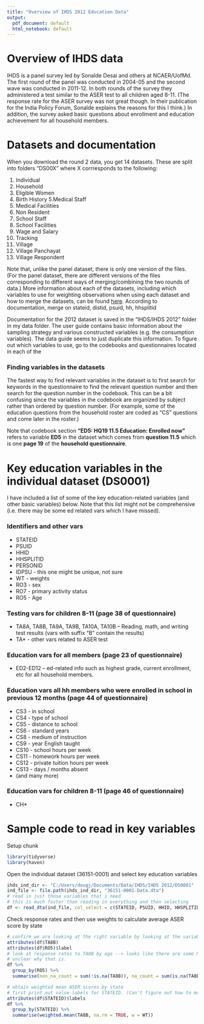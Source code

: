 ---
title: "Overview of IHDS 2012 Education Data"
output:
  pdf_document: default
  html_notebook: default
---

# Overview of IHDS data
IHDS is a panel survey led by Sonalde Desai and others at NCAER/UofMd.  The first round of the panel was conducted in 2004-05 and the second wave was conducted in 2011-12.  In both rounds of the survey they administered a test similar to the ASER test to all children aged 8-11. (The response rate for the ASER survey was not great though.  In their publication for the India Policy Forum, Sonalde explains the reasons for this I think.) In addition, the survey asked basic questions about enrollment and education achievement for all household members.


# Datasets and documentation
When you download the round 2 data, you get 14 datasets. These are split into folders "DS00X" where X corrresponds to the following:

1. Individual
2. Household
3. Eligible Women
4. Birth History
5.Medical Staff
6. Medical Facilities
7. Non Resident
8. School Staff
9. School Facilities
10. Wage and Salary
11. Tracking
12. Village
13. Village Panchayat
14. Village Respondent

Note that, unlike the panel dataset, there is only one version of the files. (For the panel dataset, there are different versions of the files corresponding to different ways of merging/combining the two rounds of data.) More information about each of the datasets, including which variables to use for weighting observations when using each dataset and how to merge the datasets, can be found [here](https://www.icpsr.umich.edu/icpsrweb/content/DSDR/idhs-II-data-guide.html). According to documentation, merge on stateid, distid, psuid, hh, hhsplitid

Documentation for the 2012 dataset is saved in the "IHDS/IHDS 2012" folder in my data folder. The user guide contains basic information about the sampling strategy and various constructed variables (e.g. the consumption variables). The data guide seems to just duplicate this information. To figure out which variables to use, go to the codebooks and questionnaires located in each of the 

### Finding variables in the datasets
The fastest way to find relevant variables in the dataset is to first search for keywords in the questionnaire to find the relevant question number and then search for the question number in the codebook.  This can be a bit confusing since the variables in the codebook are organized by subject rather than ordered by question number. (For example, some of the education questions from the household roster are coded as "CS" questions and come later in the roster.)

Note that codebook section **"ED5: HQ19 11.5 Education: Enrolled now"** refers to variable **ED5** in the dataset which comes from **question 11.5** which is one **page 19** of the **household questionnaire**.


# Key education variables in the individual dataset (DS0001)
I have included a list of some of the key education-related variables (and other basic variables) below. Note that this list might not be comprehensive (i.e. there may be some ed related vars which I have missed).


### Identifiers and other vars
* STATEID
* PSUID
* HHID
* HHSPLITID
* PERSONID
* IDPSU - this one might be unique, not sure
* WT - weights
* RO3 - sex
* RO7 - primary activity status
* RO5 - Age


### Testing vars  for children 8-11 (page 38 of questionnaire)
* TA8A, TA8B, TA9A, TA9B, TA10A, TA10B -- Reading, math, and writing test results (vars with suffix "B" contain the results)
* TA* - other vars related to ASER test

### Education vars for all members (page 23 of questionnaire)
* ED2-ED12 -- ed-related info such as highest grade, current enrollment, etc for all household members. 

### Education vars all hh members who were enrolled in school in previous 12 months (page 44 of questionnaire)
* CS3 - in school
* CS4 - type of school
* CS5 - distance to school
* CS6 - standard years
* CS8 - medium of instruction
* CS9 - year English taught
* CS10 - school hours per week
* CS11 - homework hours per week
* CS12 - private tuition hours per week
* CS13 - days / months absent
* (and many more)

### Education vars for children 8-11 (page 46 of questionnaire)
* CH* 

# Sample code to read in key variables
Setup chunk
```{r setup}
library(tidyverse)
library(haven)
```

Open the individual dataset (36151-0001) and select key education variables

```{r}
ihds_ind_dir <- "C:/Users/dougj/Documents/Data/IHDS/IHDS 2012/DS0001"
ind_file <- file.path(ihds_ind_dir, "36151-0001-Data.dta")
# read in just those variables that i need
# this is much faster than reading in everything and then selecting
df <- read_dta(ind_file, col_select = c(STATEID, PSUID, HHID, HHSPLITID, PERSONID, IDPSU, WT, RO3, RO7, RO5, starts_with("CS"), starts_with("TA"), starts_with("ED")) )

```

Check response rates and then use weights to calculate average ASER score by state
```{r}
# confirm we are looking at the right variable by looking at the variable label from Stata
attributes(df$TA8B)
attributes(df$RO5)$label
# look at response rates to TA8B by age --> looks like there are some NAs even for 8 to 11. 
# unclear why that is.  
df %>%
  group_by(RO5) %>%
  summarise(non_na_count = sum(!is.na(TA8B)), na_count = sum(is.na(TA8B)) )

# obtain weighted mean ASER scores by state
# first print out value labels for STATEID. (Can't figure out how to modify output so that it uses labels)
attributes(df$STATEID)$labels
df %>%
  group_by(STATEID) %>%
  summarise(weighted.mean(TA8B, na.rm = TRUE, w = WT))
```


